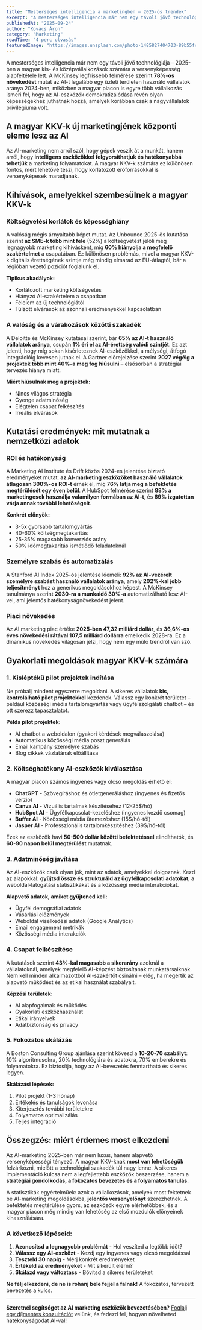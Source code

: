 ```yaml
---
title: "Mesterséges intelligencia a marketingben – 2025-ös trendek"
excerpt: "A mesterséges intelligencia már nem egy távoli jövő technológiája – 2025-ben a magyar kis- és középvállalkozások számára a versenyképesség alapfeltétele lett."
publishedAt: "2025-09-24"
author: "Kovács Áron"
category: "Marketing"
readTime: "4 perc olvasás"
featuredImage: "https://images.unsplash.com/photo-1485827404703-89b55fcc595e?w=1200&h=800&fit=crop"
---
```


A mesterséges intelligencia már nem egy távoli jövő technológiája – 2025-ben a magyar kis- és középvállalkozások számára a versenyképesség alapfeltétele lett. A McKinsey legfrissebb felmérése szerint **78%-os növekedést** mutat az AI-t legalább egy üzleti területen használó vállalatok aránya 2024-ben, miközben a magyar piacon is egyre több vállalkozás ismeri fel, hogy az AI-eszközök demokratizálódása révén olyan képességekhez juthatnak hozzá, amelyek korábban csak a nagyvállalatok privilégiuma volt.

## A magyar KKV-k új marketingjének központi eleme lesz az AI

Az AI-marketing nem arról szól, hogy gépek veszik át a munkát, hanem arról, hogy **intelligens eszközökkel felgyorsíthatjuk és hatékonyabbá tehetjük** a marketing folyamatokat. A magyar KKV-k számára ez különösen fontos, mert lehetővé teszi, hogy korlátozott erőforrásokkal is versenyképesek maradjanak.

## Kihívások, amelyekkel szembesülnek a magyar KKV-k

### Költségvetési korlátok és képességhiány

A valóság mégis árnyaltabb képet mutat. Az Unbounce 2025-ös kutatása szerint **az SME-k több mint fele** (52%) a költségvetést jelöli meg legnagyobb marketing kihívásként, míg **60% hiányolja a megfelelő szakértelmet** a csapatában. Ez különösen problémás, mivel a magyar KKV-k digitális érettségének szintje még mindig elmarad az EU-átlagtól, bár a régióban vezető pozíciót foglalunk el.

**Tipikus akadályok:**
- Korlátozott marketing költségvetés
- Hiányzó AI-szakértelem a csapatban
- Félelem az új technológiától
- Túlzott elvárások az azonnali eredményekkel kapcsolatban

### A valóság és a várakozások közötti szakadék

A Deloitte és McKinsey kutatásai szerint, bár **65% az AI-t használó vállalatok aránya**, csupán **1% éri el az AI-érettség valódi szintjét**. Ez azt jelenti, hogy míg sokan kísérleteznek AI-eszközökkel, a mélységi, átfogó integrációig kevesen jutnak el. A Gartner előrejelzése szerint **2027 végéig a projektek több mint 40%-a meg fog hiúsulni** – elsősorban a stratégiai tervezés hiánya miatt.

**Miért hiúsulnak meg a projektek:**
- Nincs világos stratégia
- Gyenge adatminőség
- Elégtelen csapat felkészítés
- Irreális elvárások

## Kutatási eredmények: mit mutatnak a nemzetközi adatok

### ROI és hatékonyság

A Marketing AI Institute és Drift közös 2024-es jelentése biztató eredményeket mutat: **az AI-marketing eszközöket használó vállalatok átlagosan 300%-os ROI-t** érnek el, míg **76% látja meg a befektetés megtérülését egy éven belül**. A HubSpot felmérése szerint **88% a marketingesek használja valamilyen formában az AI-t**, és **69% izgatottan várja annak további lehetőségeit**.

**Konkrét előnyök:**
- 3-5x gyorsabb tartalomgyártás
- 40-60% költségmegtakarítás
- 25-35% magasabb konverziós arány
- 50% időmegtakarítás ismétlődő feladatoknál

### Személyre szabás és automatizálás

A Stanford AI Index 2025-ös jelentése kiemeli: **92% az AI-vezérelt személyre szabást használó vállalatok aránya**, amely **202%-kal jobb teljesítményt** hoz a generikus megoldásokhoz képest. A McKinsey tanulmánya szerint **2030-ra a munkaidő 30%-a** automatizálható lesz AI-vel, ami jelentős hatékonyságnövekedést jelent.

### Piaci növekedés

Az AI marketing piac értéke **2025-ben 47,32 milliárd dollár**, és **36,6%-os éves növekedési rátával 107,5 milliárd dollárra** emelkedik 2028-ra. Ez a dinamikus növekedés világosan jelzi, hogy nem egy múló trendről van szó.

## Gyakorlati megoldások magyar KKV-k számára

### 1. Kisléptékű pilot projektek indítása

Ne próbálj mindent egyszerre megoldani. A sikeres vállalatok **kis, kontrolálható pilot projektekkel** kezdenek. Válassz egy konkrét területet – például közösségi média tartalomgyártás vagy ügyfélszolgálati chatbot – és ott szerezz tapasztalatot.

**Példa pilot projektek:**
- AI chatbot a weboldalon (gyakori kérdések megválaszolása)
- Automatikus közösségi média poszt generálás
- Email kampány személyre szabás
- Blog cikkek vázlatának előállítása

### 2. Költséghatékony AI-eszközök kiválasztása

A magyar piacon számos ingyenes vagy olcsó megoldás érhető el:

- **ChatGPT** - Szövegíráshoz és ötletgeneráláshoz (ingyenes és fizetős verzió)
- **Canva AI** - Vizuális tartalmak készítéséhez (12-25$/hó)
- **HubSpot AI** - Ügyfélkapcsolat-kezeléshez (ingyenes kezdő csomag)
- **Buffer AI** - Közösségi média ütemezéshez (15$/hó-tól)
- **Jasper AI** - Professzionális tartalomkészítéshez (39$/hó-tól)

Ezek az eszközök havi **50-500 dollár közötti befektetéssel** elindíthatók, és **60-90 napon belül megtérülést** mutatnak.

### 3. Adatminőség javítása

Az AI-eszközök csak olyan jók, mint az adatok, amelyekkel dolgoznak. Kezd az alapokkal: **gyűjtsd össze és strukturáld az ügyfélkapcsolati adatokat**, a weboldal-látogatási statisztikákat és a közösségi média interakciókat.

**Alapvető adatok, amiket gyűjtened kell:**
- Ügyfél demográfiai adatok
- Vásárlási előzmények
- Weboldal viselkedési adatok (Google Analytics)
- Email engagement metrikák
- Közösségi média interakciók

### 4. Csapat felkészítése

A kutatások szerint **43%-kal magasabb a sikerarány** azoknál a vállalatoknál, amelyek megfelelő AI-képzést biztosítanak munkatársaiknak. Nem kell minden alkalmazottból AI-szakértőt csinálni – elég, ha megértik az alapvető működést és az etikai használat szabályait.

**Képzési területek:**
- AI alapfogalmak és működés
- Gyakorlati eszközhasználat
- Etikai irányelvek
- Adatbiztonság és privacy

### 5. Fokozatos skálázás

A Boston Consulting Group ajánlása szerint kövesd a **10-20-70 szabályt**: 10% algoritmusokra, 20% technológiára és adatokra, 70% emberekre és folyamatokra. Ez biztosítja, hogy az AI-bevezetés fenntartható és sikeres legyen.

**Skálázási lépések:**
1. Pilot projekt (1-3 hónap)
2. Értékelés és tanulságok levonása
3. Kiterjesztés további területekre
4. Folyamatos optimalizálás
5. Teljes integráció

## Összegzés: miért érdemes most elkezdeni

Az AI-marketing 2025-ben már nem luxus, hanem alapvető versenyképességi tényező. A magyar KKV-knak **most van lehetőségük** felzárkózni, mielőtt a technológiai szakadék túl nagy lenne. A sikeres implementáció kulcsa nem a legfejlettebb eszközök beszerzése, hanem a **stratégiai gondolkodás, a fokozatos bevezetés és a folyamatos tanulás**.

A statisztikák egyértelműek: azok a vállalkozások, amelyek most fektetnek be AI-marketing megoldásokba, **jelentős versenyelőnyt** szerezhetnek. A befektetés megtérülése gyors, az eszközök egyre elérhetőbbek, és a magyar piacon még mindig van lehetőség az első mozdulók előnyeinek kihasználására.

### A következő lépéseid:

1. **Azonosítsd a legnagyobb problémát** - Hol veszíted a legtöbb időt?
2. **Válassz egy AI-eszközt** - Kezdj egy ingyenes vagy olcsó megoldással
3. **Teszteld 30 napig** - Mérj konkrét eredményeket
4. **Értékeld az eredményeket** - Mit sikerült elérni?
5. **Skálázd vagy változtass** - Bővítsd a sikeres területeket

**Ne félj elkezdeni, de ne is rohanj bele fejjel a falnak!** A fokozatos, tervezett bevezetés a kulcs.

---

**Szeretnél segítséget az AI marketing eszközök bevezetésében?** [Foglalj egy díjmentes konzultációt](/dijmentes-audit) velünk, és fedezd fel, hogyan növelheted hatékonyságodat AI-val!

